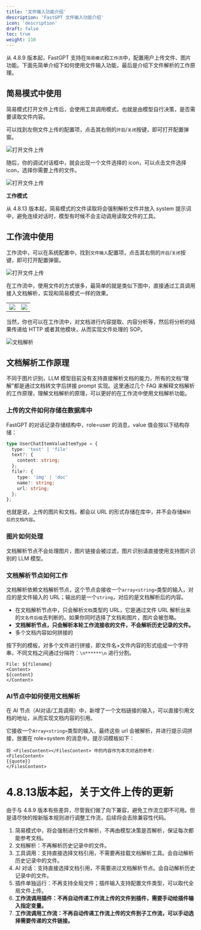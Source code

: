 ```yaml
---
title: '文件输入功能介绍'
description: 'FastGPT 文件输入功能介绍'
icon: 'description'
draft: false
toc: true
weight: 110
---
```


从 4.8.9 版本起，FastGPT 支持在`简易模式`和`工作流`中，配置用户上传文件、图片功能。下面先简单介绍下如何使用文件输入功能，最后是介绍下文件解析的工作原理。


## 简易模式中使用

简易模式打开文件上传后，会使用工具调用模式，也就是由模型自行决策，是否需要读取文件内容。

可以找到左侧文件上传的配置项，点击其右侧的`开启`/`关闭`按键，即可打开配置弹窗。

![打开文件上传](/imgs/fileinpu-1.png)

随后，你的调试对话框中，就会出现一个文件选择的 icon，可以点击文件选择 icon，选择你需要上传的文件。

![打开文件上传](/imgs/fileinpu-2.png)

**工作模式**

从 4.8.13 版本起，简易模式的文件读取将会强制解析文件并放入 system 提示词中，避免连续对话时，模型有时候不会主动调用读取文件的工具。

## 工作流中使用

工作流中，可以在系统配置中，找到`文件输入`配置项，点击其右侧的`开启`/`关闭`按键，即可打开配置弹窗。

![打开文件上传](/imgs/fileinpu-4.jpg)

在工作流中，使用文件的方式很多，最简单的就是类似下图中，直接通过工具调用接入文档解析，实现和简易模式一样的效果。

| | |
| --------------------- | --------------------- |
| ![](/imgs/image-5.png) | ![](/imgs/image-6.png) |

当然，你也可以在工作流中，对文档进行内容提取、内容分析等，然后将分析的结果传递给 HTTP 或者其他模块，从而实现文件处理的 SOP。

![文档解析](/imgs/image-7.png)

## 文档解析工作原理

不同于图片识别，LLM 模型目前没有支持直接解析文档的能力，所有的文档“理解”都是通过文档转文字后拼接 prompt 实现。这里通过几个 FAQ 来解释文档解析的工作原理，理解文档解析的原理，可以更好的在工作流中使用文档解析功能。

### 上传的文件如何存储在数据库中

FastGPT 的对话记录存储结构中，role=user 的消息，value 值会按以下结构存储：

```ts
type UserChatItemValueItemType = {
  type: 'text' | 'file'
  text?: {
    content: string;
  };
  file?: {
    type: 'img' | 'doc'
    name?: string;
    url: string;
  };
};
```

也就是说，上传的图片和文档，都会以 URL 的形式存储在库中，并不会存储`解析后的文档内容`。

### 图片如何处理

文档解析节点不会处理图片，图片链接会被过滤，图片识别请直接使用支持图片识别的 LLM 模型。

### 文档解析节点如何工作

文档解析依赖文档解析节点，这个节点会接收一个`array<string>`类型的输入，对应的是文件输入的 URL；输出的是一个`string`，对应的是文档解析后的内容。

* 在文档解析节点中，只会解析`文档`类型的 URL，它是通过文件 URL 解析出来的`文名件后缀`去判断的。如果你同时选择了文档和图片，图片会被忽略。
* **文档解析节点，只会解析本轮工作流接收的文件，不会解析历史记录的文件。**
* 多个文档内容如何拼接的

按下列的模板，对多个文件进行拼接，即文件名+文件内容的形式组成一个字符串，不同文档之间通过分隔符：`\n******\n` 进行分割。

```
File: ${filename}
<Content>
${content}
</Content>
```

### AI节点中如何使用文档解析

在 AI 节点（AI对话/工具调用）中，新增了一个文档链接的输入，可以直接引用文档的地址，从而实现文档内容的引用。

它接收一个`Array<string>`类型的输入，最终这些 url 会被解析，并进行提示词拼接，放置在 role=system 的消息中。提示词模板如下：

```
将 <FilesContent></FilesContent> 中的内容作为本次对话的参考:
<FilesContent>
{{quote}}
</FilesContent>
```

# 4.8.13版本起，关于文件上传的更新

由于与 4.8.9 版本有些差异，尽管我们做了向下兼容，避免工作流立即不可用。但是请尽快的按新版本规则进行调整工作流，后续将会去除兼容性代码。

1. 简易模式中，将会强制进行文件解析，不再由模型决策是否解析，保证每次都能参考文档。
2. 文档解析：不再解析历史记录中的文件。
3. 工具调用：支持直接选择文档引用，不需要再挂载文档解析工具。会自动解析历史记录中的文件。
4. AI 对话：支持直接选择文档引用，不需要进过文档解析节点。会自动解析历史记录中的文件。
5. 插件单独运行：不再支持全局文件；插件输入支持配置文件类型，可以取代全局文件上传。
6. **工作流调用插件：不再自动传递工作流上传的文件到插件，需要手动给插件输入指定变量。**
7. **工作流调用工作流：不再自动传递工作流上传的文件到子工作流，可以手动选择需要传递的文件链接。**